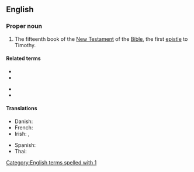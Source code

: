 ==English==

===Proper noun===
{{en-proper noun}}

{{book of the Bible|Timothy}}
# {{lb|en|biblical}} The fifteenth book of the [[New Testament]] of the [[Bible]], the first [[epistle]] to Timothy.

====Related terms====
{{rel-top}}
* {{l|en|Tim.}}
* {{l|en|1 Tim.}}
{{rel-mid}}
* {{l|en|2 Tim.}}
* {{l|en|2 Timothy}}
{{rel-bottom}}

====Translations====
{{trans-top|book of the New Testament}}
* Danish: {{t|da|Første Timotheusbrev|n}}
* French: {{t|fr|1 Timothée}}
* Irish: {{t|ga|Céad Litir Naomh Pól chuig Tiomóid|f}}, {{t|ga|1 Tiomóid|m}}
{{trans-mid}}
* Spanish: {{t|es|1 Timoteo|m}}
* Thai: {{t|th|๑ ทิโมธี}}
{{trans-bottom}}

[[Category:English terms spelled with 1]]